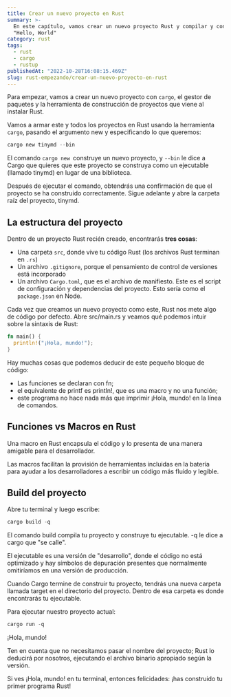 ```yaml
---
title: Crear un nuevo proyecto en Rust
summary: >-
  En este capítulo, vamos crear un nuevo proyecto Rust y compilar y construir un
  "Hello, World"
category: rust
tags:
  - rust
  - cargo
  - rustup
publishedAt: "2022-10-28T16:08:15.469Z"
slug: rust-empezando/crear-un-nuevo-proyecto-en-rust
---
```



<ArticleData />

Para empezar, vamos a crear un nuevo proyecto con `cargo`, el gestor de paquetes y la herramienta de construcción de proyectos que viene al instalar Rust.

Vamos a armar este y todos los proyectos en Rust usando la herramienta `cargo`, pasando el argumento new y especificando lo que queremos:

```powershell copy
cargo new tinymd --bin
```

El comando `cargo new `construye un nuevo proyecto, y `--bin` le dice a Cargo que quieres que este proyecto se construya como un ejecutable (llamado tinymd) en lugar de una biblioteca.

Después de ejecutar el comando, obtendrás una confirmación de que el proyecto se ha construido correctamente. Sigue adelante y abre la carpeta raíz del proyecto, tinymd.

## La estructura del proyecto

Dentro de un proyecto Rust recién creado, encontrarás **tres cosas**:

- Una carpeta `src`, donde vive tu código Rust (los archivos Rust terminan en `.rs`)
- Un archivo `.gitignore`, porque el pensamiento de control de versiones está incorporado
- Un archivo `Cargo.toml`, que es el archivo de manifiesto. Este es el script de configuración y dependencias del proyecto. Esto sería como el `package.json` en Node.

Cada vez que creamos un nuevo proyecto como este, Rust nos mete algo de código por defecto. Abre src/main.rs y veamos qué podemos intuir sobre la sintaxis de Rust:

```rs copy
fn main() {
  println!("¡Hola, mundo!");
}
```

Hay muchas cosas que podemos deducir de este pequeño bloque de código:

- Las funciones se declaran con fn;
- el equivalente de printf es println!, que es una macro y no una función;
- este programa no hace nada más que imprimir ¡Hola, mundo! en la línea de comandos.

## Funciones vs Macros en Rust

Una macro en Rust encapsula el código y lo presenta de una manera amigable para el desarrollador.

Las macros facilitan la provisión de herramientas incluidas en la batería para ayudar a los desarrolladores a escribir un código más fluido y legible.

## Build del proyecto

Abre tu terminal y luego escribe:

```powershell copy
cargo build -q
```

El comando build compila tu proyecto y construye tu ejecutable. -q le dice a cargo que "se calle".

El ejecutable es una versión de "desarrollo", donde el código no está optimizado y hay símbolos de depuración presentes que normalmente omitiríamos en una versión de producción.

Cuando Cargo termine de construir tu proyecto, tendrás una nueva carpeta llamada target en el directorio del proyecto. Dentro de esa carpeta es donde encontrarás tu ejecutable.

Para ejecutar nuestro proyecto actual:

```powershell copy
cargo run -q
```

¡Hola, mundo!

Ten en cuenta que no necesitamos pasar el nombre del proyecto; Rust lo deducirá por nosotros, ejecutando el archivo binario apropiado según la versión.

Si ves ¡Hola, mundo! en tu terminal, entonces felicidades: ¡has construido tu primer programa Rust!
